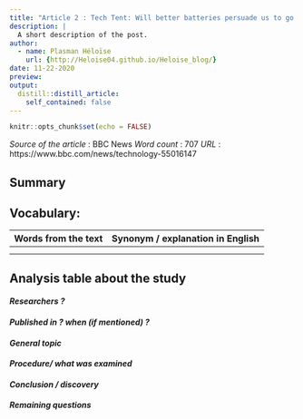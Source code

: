 ```yaml
---
title: "Article 2 : Tech Tent: Will better batteries persuade us to go electric?"
description: |
  A short description of the post.
author:
  - name: Plasman Héloïse
    url: {http://Heloise04.github.io/Heloise_blog/}
date: 11-22-2020
preview: 
output:
  distill::distill_article:
    self_contained: false
---
```


```r
knitr::opts_chunk$set(echo = FALSE)
```

_Source of the article_ : BBC News
_Word count_ : 707
_URL_ : https://www.bbc.com/news/technology-55016147


## Summary 


## Vocabulary: 

| Words from the text 	| Synonym / explanation in English 	|
|:-------------------:	|:--------------------------------:	|
|||
|||


## Analysis table about the study


#### *Researchers ?*



#### *Published in ? when (if mentioned) ?*



#### *General topic*



#### *Procedure/ what was examined* 



#### *Conclusion / discovery* 



#### *Remaining questions*

